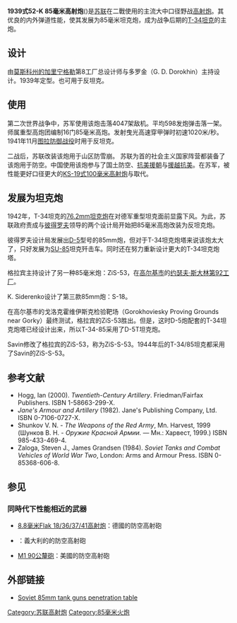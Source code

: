 {{Infobox Weapon
|name=1939式85毫米高射炮(52-К)
|image= File:52k nn.jpg
|image_size= 300px
|caption=  1939式52-К 85毫米高炮，位于[[下诺夫哥罗德|下诺夫哥罗德]]的克里姆林宫
|origin= [[苏联|苏联]] 
|type= [[高射炮|高射炮]]<br>[[戰車炮|戰車炮]]<br>[[反戰車炮|反戰車炮]]<br>[[加農炮|加農炮]] 
<!-- Type selection -->
|is_ranged=yes
|is_artillery=yes
<!-- Service history -->
|service= 1939年-1945年
|used_by=
|wars= [[第二次世界大戰|第二次世界大戰]] 
<!-- Production history -->
|designer=
|design_date=  
|manufacturer= 
|production_date= 1939-1945年
|number=   
|variants=  
<!-- General specifications -->
|weight=放列: 4,500 kg<br>(9,921 lbs)<br> 拖弋: 4,500 kg<br>(9,921 lbs)
|length={{convert|7.05|m|ftin|abbr=on}}
|part_length=55.2 倍徑
|width={{convert|2.15|m|ftin|abbr=on}}
|height={{convert|2.25|m|ftin|abbr=on}}
|crew=7 
|cartridge=85×629 mm. R
|caliber=85 mm (3.34 in) 
|rate=10-12发/分钟
|velocity=792 m/s (2,598 ft/s)
|range=10,500 m (34,448 ft) (射高)
|max_range=15.65 km (9.72 mi) 
|breech=vertical sliding wedge
|recoil=hydraulic buffer
|carriage=2-axle and 4-wheeled
|elevation=-3° to 82°
|traverse=360°|      
}}        
'''1939式52-K 85毫米高射炮'''({{lang-ru|85-мм зенитная пушка обр. 1939 г. (52-К)}})是[[苏联|苏联]]在二戰使用的主流大中口径野战[[高射炮|高射炮]]。其优良的内外弹道性能，使其发展为85毫米坦克炮，成为战争后期的[[T-34坦克|T-34坦克]]的主炮。

==设计==
由[[莫斯科州的加里宁格勒|莫斯科州的加里宁格勒]]第8工厂总设计师{{tsl|en|Loginov Mikhail Nikolaevich|米哈伊尔·尼古拉耶维奇·罗古诺夫}}与多罗金（G. D. Dorokhin）主持设计。1939年定型。也可用于反坦克。
==使用==
第二次世界战争中，苏军使用该炮击落4047架敌机。平均598发炮弹击落一架。师属重型高炮团编制16门85毫米高炮。发射曳光高速穿甲弹时初速1020米/秒。1941年11月[[图拉防御战役|图拉防御战役]]时用于反坦克。

二战后，苏联改装该炮用于山区防雪崩。 苏联为首的社会主义国家阵营都装备了该炮用于防空。中国使用该炮参与了国土防空、[[抗美援朝|抗美援朝]]与[[援越抗美|援越抗美]]。在苏军，被性能更好口径更大的[[KS-19式100毫米高射炮|KS-19式100毫米高射炮]]与{{tsl|en|130 mm air defense gun KS-30|KS-30式130毫米高射炮}}取代。
 
==发展为坦克炮==
1942年，T-34坦克的[[F-34坦克炮|76.2mm坦克炮]]在对德军重型坦克面前显露下风。为此，苏联政府责成{{tsl|en|Vasiliy Grabin|格拉宾}}与[[彼得罗夫|彼得罗夫]]领导的两个设计局开始把85毫米高炮改装为反坦克炮。 

彼得罗夫设计局发展出[[D-5T|D-5]]型号的85mm炮，但对于T-34坦克炮塔来说该炮太大了，只好发展为[[SU-85|SU-85]]坦克歼击车。同时还在努力重新设计更大的T-34坦克炮塔。 

格拉宾主持设计了另一种85毫米炮：ZiS-53，在[[高尔基市|高尔基市]]的[[约瑟夫·斯大林第92工厂|约瑟夫·斯大林第92工厂]]。

K. Siderenko设计了第三款85mm炮：S-18。

在高尔基市的戈洛克霍维伊斯克检验靶场（Gorokhoviesky Proving Grounds near Gorky）最终测试，格拉宾的ZiS-53胜出。但是，这时D-5炮配套的T-34坦克炮塔已经设计出来，所以T-34-85采用了D-5T坦克炮。

Savin修改了格拉宾的ZiS-53，称为ZiS-S-53。1944年后的T-34/85坦克都采用了Savin的ZiS-S-53。

==参考文献==
* Hogg, Ian (2000). ''Twentieth-Century Artillery''. Friedman/Fairfax Publishers. ISBN 1-58663-299-X.
* ''Jane's Armour and Artillery'' (1982). Jane's Publishing Company, Ltd. ISBN 0-7106-0727-X.
* Shunkov V. N. - ''The Weapons of the Red Army'', Mn. Harvest, 1999 (Шунков В. Н. - ''Оружие Красной Армии.'' — Мн.: Харвест, 1999.) ISBN 985-433-469-4.
* Zaloga, Steven J., James Grandsen (1984). ''Soviet Tanks and Combat Vehicles of World War Two'', London: Arms and Armour Press. ISBN 0-85368-606-8.

==参见==
 

===同時代下性能相近的武器=== 
* [[88毫米高射炮|8.8毫米Flak 18/36/37/41高射炮]]：德國的防空高射砲
* {{tsl|en|Cannone da 90/53}}：義大利的的防空高射砲
* [[M1_90公釐砲|M1 90公釐砲]]：美國的防空高射砲

==外部链接==
*[http://amizaur.prv.pl/www.wargamer.org/GvA/weapons/soviet_guns7.html Soviet 85mm tank guns penetration table]{{Wayback|url=http://amizaur.prv.pl/www.wargamer.org/GvA/weapons/soviet_guns7.html |date=20141019030028 }}
{{SovArtyGPW}}
[[Category:苏联高射炮|Category:苏联高射炮]] 
[[Category:85毫米火炮|Category:85毫米火炮]]